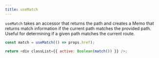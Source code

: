 ```yaml
---
title: useMatch
---
```


`useMatch` takes an accessor that returns the path and creates a Memo that returns match information if the current path matches the provided path. Useful for determining if a given path matches the current route.

```js
const match = useMatch(() => props.href);

return <div classList={{ active: Boolean(match()) }} />;
```
